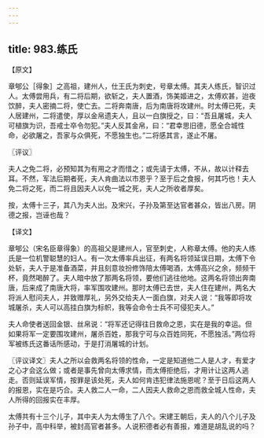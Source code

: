 ```yaml
---
---
---
```

title: 983.练氏
---



【原文】

章郇公［得象］之高祖，建州人，仕王氏为刺史，号章太傅。其夫人练氏，智识过人。太傅尝用兵，有二将后期，欲斩之，夫人置酒，饰美姬进之，太傅欢甚，迨夜饮醉，夫人密摘二将，使亡去。二将奔南唐，后为南唐将攻建州。时太傅已死，夫人居建州，二将遣使，厚以金帛遗夫人，且以一白旗授之，曰：“吾且屠城，夫人可植旗为识，吾戒士卒令勿犯。”夫人反其金帛，曰：“君幸思旧德，愿全合城性命，必欲屠之，吾家与众俱死，不愿独生也。”二将感其言，遂止不屠。

〖评议〗

夫人之免二将，必预知其为有用之才而惜之；或先请于太傅，不从，故以计释去耳。不然，军法后期者死，夫人肯曲法以市恩乎？至于后之食报，何其巧也！夫人免二将之死，而二将且因夫人以免一城之死，夫人之所收者厚矣。

按，太傅十三子，其八为夫人出。及宋兴，子孙及第至达官者甚众，皆出八房。阴德之报，岂诬也哉？

【译文】

章郇公（宋名臣章得象）的高祖父是建州人，官至刺史，人称章太傅。他的夫人练氏是一位机警聪慧的妇人。有一次太傅率兵出征，有两名将领延误日期，太傅下令处斩，夫人于是准备酒菜，并且刻意妆扮修饰陪太傅喝酒，太傅高兴之余，频频干杯，竟然喝醉了。夫人暗中放了那两名将领，要他们逃往他地。这两名将领出奔南唐，后来成了南唐大将，率军围攻建州。那时太傅已去世，夫人住在建州，两名大将派人慰问夫人，并致赠厚礼，另外交给夫人一面白旗，对夫人说：“我等即将攻城屠杀，夫人可以高挂白旗为标帜，我等会命令士兵不可侵犯夫人。”

夫人命使者送回金银、丝帛说：“将军还记得往日救命之恩，实在是我的幸运。但如果将军一定要围攻建州，屠杀百姓，那我宁可与众百姓同死，不愿独活。”两位将军被练氏这番话所感动，于是打消屠城的计划。

〖评议译文〗夫人之所以会救两名将领的性命，一定是知道他二人是人才，有爱才之心才会这么做；或者是事先曾向太傅求情，而太傅拒绝后，才用计让这两人逃走。否则延误军情，按罪是该处死，夫人如何肯违犯律法施恩呢？至于日后这两人的报恩，实在是巧合。夫人救二人一命，二人因夫人救命之恩而救全城人性命，夫人所得的回报实在丰厚。

太傅共有十三个儿子，其中夫人为太傅生了八个。宋建王朝后，夫人的八个儿子及孙子中，高中科举，被封高官者甚多。人说积德者必有善报，难道是胡乱说的吗？